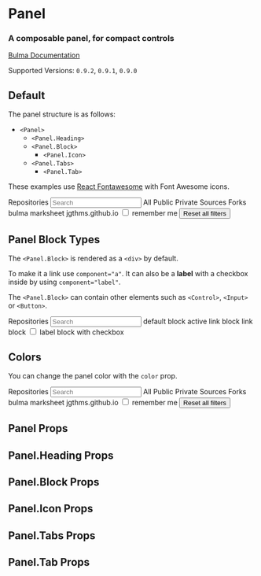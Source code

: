 


<Meta title="Components/Panel" component={Panel} />

# Panel

### A composable **panel**, for compact controls

[Bulma Documentation](https://bulma.io/documentation/components/panel/)

Supported Versions: `0.9.2`, `0.9.1`, `0.9.0`

## Default

The panel structure is as follows:

- `<Panel>`
  - `<Panel.Heading>`
  - `<Panel.Block>`
    - `<Panel.Icon>`
  - `<Panel.Tabs>`
    - `<Panel.Tab>`

These examples use [React Fontawesome](https://github.com/FortAwesome/react-fontawesome) with Font Awesome icons.

<Canvas>
  <Story name="Default">
    <Panel>
      <Panel.Heading>
        Repositories
      </Panel.Heading>
      <Panel.Block>
        <Control iconsLeft>
          <Input placeholder="Search" />
          <Icon align="left">
            <FontAwesomeIcon icon={faSearch} />
          </Icon>
        </Control>
      </Panel.Block>
      <Panel.Tabs>
        <Panel.Tab active>All</Panel.Tab>
        <Panel.Tab>Public</Panel.Tab>
        <Panel.Tab>Private</Panel.Tab>
        <Panel.Tab>Sources</Panel.Tab>
        <Panel.Tab>Forks</Panel.Tab>
      </Panel.Tabs>
      <Panel.Block active component="a">
        <Panel.Icon>
          <FontAwesomeIcon icon={faBook} />
        </Panel.Icon>
        bulma
      </Panel.Block>
      <Panel.Block component="a">
        <Panel.Icon>
          <FontAwesomeIcon icon={faBook} />
        </Panel.Icon>
        marksheet
      </Panel.Block>
      <Panel.Block component="a">
        <Panel.Icon>
          <FontAwesomeIcon icon={faCodeBranch} />
        </Panel.Icon>
        jgthms.github.io
      </Panel.Block>
      <Panel.Block component="label">
        <input type="checkbox" />
        remember me
      </Panel.Block>
      <Panel.Block>
        <Button color="link" outlined fullwidth>
          Reset all filters
        </Button>
      </Panel.Block>
    </Panel>
  </Story>
</Canvas>

## Panel Block Types

The `<Panel.Block>` is rendered as a `<div>` by default.

To make it a link use `component="a"`. It can also be a **label** with a checkbox inside by using `component="label"`.

The `<Panel.Block>` can contain other elements such as `<Control>`, `<Input>` or `<Button>`.

<Canvas>
  <Story name="Block Types">
    <Panel>
      <Panel.Heading>
        Repositories
      </Panel.Heading>
      <Panel.Block>
        <Control iconsLeft>
          <Input placeholder="Search" />
          <Icon align="left">
            <FontAwesomeIcon icon={faSearch} />
          </Icon>
        </Control>
      </Panel.Block>
      <Panel.Block>
        <Panel.Icon>
          <FontAwesomeIcon icon={faBook} />
        </Panel.Icon>
        default block
      </Panel.Block>
      <Panel.Block active component="a">
        <Panel.Icon>
          <FontAwesomeIcon icon={faCodeBranch} />
        </Panel.Icon>
        active link block
      </Panel.Block>
      <Panel.Block component="a">
        <Panel.Icon>
          <FontAwesomeIcon icon={faCodeBranch} />
        </Panel.Icon>
        link block
      </Panel.Block>
      <Panel.Block component="label">
        <input type="checkbox" />
        label block with checkbox
      </Panel.Block>
    </Panel>
  </Story>
</Canvas>

## Colors

You can change the panel color with the `color` prop.

<Canvas>
  <Story name="Colors">
    <Panel color="primary">
      <Panel.Heading>
        Repositories
      </Panel.Heading>
      <Panel.Block>
        <Control iconsLeft>
          <Input placeholder="Search" />
          <Icon align="left">
            <FontAwesomeIcon icon={faSearch} />
          </Icon>
        </Control>
      </Panel.Block>
      <Panel.Tabs>
        <Panel.Tab active>All</Panel.Tab>
        <Panel.Tab>Public</Panel.Tab>
        <Panel.Tab>Private</Panel.Tab>
        <Panel.Tab>Sources</Panel.Tab>
        <Panel.Tab>Forks</Panel.Tab>
      </Panel.Tabs>
      <Panel.Block active component="a">
        <Panel.Icon>
          <FontAwesomeIcon icon={faBook} />
        </Panel.Icon>
        bulma
      </Panel.Block>
      <Panel.Block component="a">
        <Panel.Icon>
          <FontAwesomeIcon icon={faBook} />
        </Panel.Icon>
        marksheet
      </Panel.Block>
      <Panel.Block component="a">
        <Panel.Icon>
          <FontAwesomeIcon icon={faCodeBranch} />
        </Panel.Icon>
        jgthms.github.io
      </Panel.Block>
      <Panel.Block component="label">
        <input type="checkbox" />
        remember me
      </Panel.Block>
      <Panel.Block>
        <Button color="link" outlined fullwidth>
          Reset all filters
        </Button>
      </Panel.Block>
    </Panel>
  </Story>
</Canvas>

## Panel Props

<ArgsTable of={Panel} />

## Panel.Heading Props

<ArgsTable of={Panel.Heading} />

## Panel.Block Props

<ArgsTable of={Panel.Block} />

## Panel.Icon Props

<ArgsTable of={Panel.Icon} />

## Panel.Tabs Props

<ArgsTable of={Panel.Tabs} />

## Panel.Tab Props

<ArgsTable of={Panel.Tab} />
